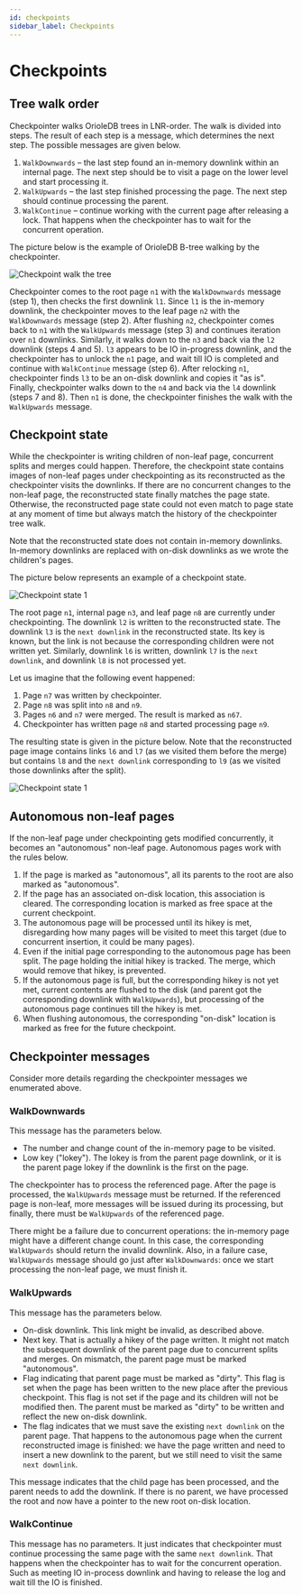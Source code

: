 ```yaml
---
id: checkpoints
sidebar_label: Checkpoints
---
```


# Checkpoints

## Tree walk order

Checkpointer walks OrioleDB trees in LNR-order. The walk is divided into steps. The result of each step is a message, which determines the next step. The possible messages are given below.

1.  `WalkDownwards` – the last step found an in-memory downlink within an internal page. The next step should be to visit a page on the lower level and start processing it.
2.  `WalkUpwards` – the last step finished processing the page. The next step should continue processing the parent.
3.  `WalkContinue` – continue working with the current page after releasing a lock. That happens when the checkpointer has to wait for the concurrent operation.

The picture below is the example of OrioleDB B-tree walking by the checkpointer.

![Checkpoint walk the tree](../images/checkpoint_walk.svg)

Checkpointer comes to the root page `n1` with the `WalkDownwards` message (step 1), then checks the first downlink `l1`. Since `l1` is the in-memory downlink, the checkpointer moves to the leaf page `n2` with the `WalkDownwards` message (step 2). After flushing `n2`, checkpointer comes back to `n1` with the `WalkUpwards` message (step 3) and continues iteration over `n1` downlinks. Similarly, it walks down to the `n3` and back via the `l2` downlink (steps 4 and 5). `l3` appears to be IO in-progress downlink, and the checkpointer has to unlock the `n1` page, and wait till IO is completed and continue with `WalkContinue` message (step 6). After relocking `n1`, checkpointer finds `l3` to be an on-disk downlink and copies it "as is". Finally, checkpointer walks down to the `n4` and back via the `l4` downlink (steps 7 and 8). Then `n1` is done, the checkpointer finishes the walk with the `WalkUpwards` message.

## Checkpoint state

While the checkpointer is writing children of non-leaf page, concurrent splits and merges could happen. Therefore, the checkpoint state contains images of non-leaf pages under checkpointing as its reconstructed as the checkpointer visits the downlinks. If there are no concurrent changes to the non-leaf page, the reconstructed state finally matches the page state. Otherwise, the reconstructed page state could not even match to page state at any moment of time but always match the history of the checkpointer tree walk.

Note that the reconstructed state does not contain in-memory downlinks. In-memory downlinks are replaced with on-disk downlinks as we wrote the children's pages.

The picture below represents an example of a checkpoint state.

![Checkpoint state 1](../images/checkpoint_state_1.svg)

The root page `n1`, internal page `n3`, and leaf page `n8` are currently under checkpointing. The downlink `l2` is written to the reconstructed state. The downlink `l3` is the `next downlink` in the reconstructed state. Its key is known, but the link is not because the corresponding children were not written yet. Similarly, downlink `l6` is written, downlink `l7` is the `next downlink`, and downlink `l8` is not processed yet.

Let us imagine that the following event happened:

1.  Page `n7` was written by checkpointer.
2.  Page `n8` was split into `n8` and `n9`.
3.  Pages `n6` and `n7` were merged. The result is marked as `n67`.
4.  Checkpointer has written page `n8` and started processing page `n9`.

The resulting state is given in the picture below. Note that the reconstructed page image contains links `l6` and `l7` (as we visited them before the merge) but contains `l8` and the `next downlink` corresponding to `l9` (as we visited those downlinks after the split).

![Checkpoint state 1](../images/checkpoint_state_2.svg)

## Autonomous non-leaf pages

If the non-leaf page under checkpointing gets modified concurrently, it becomes an "autonomous" non-leaf page. Autonomous pages work with the rules below.

1.  If the page is marked as "autonomous", all its parents to the root are also marked as "autonomous".
2.  If the page has an associated on-disk location, this association is cleared. The corresponding location is marked as free space at the current checkpoint.
3.  The autonomous page will be processed until its hikey is met, disregarding how many pages will be visited to meet this target (due to concurrent insertion, it could be many pages).
4.  Even if the initial page corresponding to the autonomous page has been split. The page holding the initial hikey is tracked. The merge, which would remove that hikey, is prevented.
5.  If the autonomous page is full, but the corresponding hikey is not yet met, current contents are flushed to the disk (and parent got the corresponding downlink with `WalkUpwards`), but processing of the autonomous page continues till the hikey is met.
6.  When flushing autonomous, the corresponding "on-disk" location is marked as free for the future checkpoint.

## Checkpointer messages

Consider more details regarding the checkpointer messages we enumerated above.

### WalkDownwards

This message has the parameters below.

- The number and change count of the in-memory page to be visited.
- Low key ("lokey"). The lokey is from the parent page downlink, or it is the parent page lokey if the downlink is the first on the page.

The checkpointer has to process the referenced page. After the page is processed, the `WalkUpwards` message must be returned. If the referenced page is non-leaf, more messages will be issued during its processing, but finally, there must be `WalkUpwards` of the referenced page.

There might be a failure due to concurrent operations: the in-memory page might have a different change count. In this case, the corresponding `WalkUpwards` should return the invalid downlink. Also, in a failure case, `WalkUpwards` message should go just after `WalkDownwards`: once we start processing the non-leaf page, we must finish it.

### WalkUpwards

This message has the parameters below.

- On-disk downlink. This link might be invalid, as described above.
- Next key. That is actually a hikey of the page written. It might not match the subsequent downlink of the parent page due to concurrent splits and merges. On mismatch, the parent page must be marked "autonomous".
- Flag indicating that parent page must be marked as "dirty". This flag is set when the page has been written to the new place after the previous checkpoint. This flag is not set if the page and its children will not be modified then. The parent must be marked as "dirty" to be written and reflect the new on-disk downlink.
- The flag indicates that we must save the existing `next downlink` on the parent page. That happens to the autonomous page when the current reconstructed image is finished: we have the page written and need to insert a new downlink to the parent, but we still need to visit the same `next downlink`.

This message indicates that the child page has been processed, and the parent needs to add the downlink. If there is no parent, we have processed the root and now have a pointer to the new root on-disk location.

### WalkContinue

This message has no parameters. It just indicates that checkpointer must continue processing the same page with the same `next downlink`. That happens when the checkpointer has to wait for the concurrent operation. Such as meeting IO in-process downlink and having to release the log and wait till the IO is finished.
